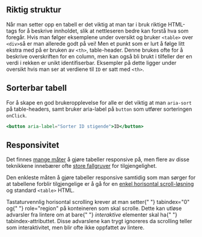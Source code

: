 
## Riktig struktur

Når man setter opp en tabell er det viktig at man tar i bruk riktige HTML-tags for å beskrive innholdet, slik at nettleseren bedre kan forstå hva som foregår.
Hvis man følger eksemplene under oversikt og bruker `<table>` over `<div>`så er man allerede godt på vei!
Men et punkt som er lurt å følge litt ekstra med på er bruken av `<th>`, table-header. Denne brukes ofte for å beskrive overskriften for en column,
men kan også bli brukt i tilfeller der en verdi i rekken er unikt identifiserbar. Eksempler på dette ligger under oversikt hvis man ser at verdiene til `ID` er satt med `<th>`.

## Sorterbar tabell

For å skape en god brukeropplevelse for alle er det viktig at man `aria-sort` på table-headers,
samt bruker aria-label på `button` som utfører sorteringen `onClick`.

```jsx
<button aria-label="Sorter ID stigende">ID</button>
```

## Responsivitet

Det finnes [mange måter](https://medium.com/appnroll-publication/5-practical-solutions-to-make-responsive-data-tables-ff031c48b122) å gjøre tabeller responsive på, men flere av disse teknikkene innebærer ofte [store fallgruver](https://developer.paciellogroup.com/blog/2018/03/short-note-on-what-css-display-properties-do-to-table-semantics/) for tilgjengelighet.

Den enkleste måten å gjøre tabeller responsive samtidig som man sørger for at tabellene forblir tilgjengelige er å gå for en [enkel horisontal scroll-løsning](http://adrianroselli.com/2017/11/a-responsive-accessible-table.html#ResponsiveScrolling) og standard `<table>` HTML.

<Alertstripe type="info">
  Tastaturvennlig horisontal scrolling krever at man setter{" "}
  <InlineCode className="inline">tabindex="0"</InlineCode> og{" "}
  <InlineCode className="inline">role="region"</InlineCode> på konteineren som
  skal scrolle. Dette kan utløse advarsler fra lintere om at bare{" "}
  <em>interaktive</em> elementer skal ha{" "}
  <InlineCode className="inline">tabindex</InlineCode>-attributtet. Disse
  advarslene kan trygt ignoreres da scrolling teller som interaktivitet, men
  blir ofte ikke oppfattet av lintere.
</Alertstripe>
